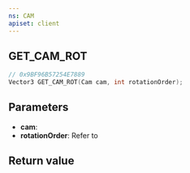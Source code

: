 ```yaml
---
ns: CAM
apiset: client
---
```

## GET_CAM_ROT

```c
// 0x9BF96B57254E7889
Vector3 GET_CAM_ROT(Cam cam, int rotationOrder);
```

## Parameters
* **cam**:
* **rotationOrder**: Refer to <EmbeddedEnum type="eEulerRotationOrder" />

## Return value
